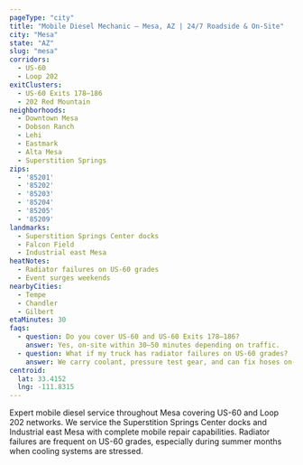 ```yaml
---
pageType: "city"
title: "Mobile Diesel Mechanic — Mesa, AZ | 24/7 Roadside & On-Site"
city: "Mesa"
state: "AZ"
slug: "mesa"
corridors:
  - US-60
  - Loop 202
exitClusters:
  - US-60 Exits 178–186
  - 202 Red Mountain
neighborhoods:
  - Downtown Mesa
  - Dobson Ranch
  - Lehi
  - Eastmark
  - Alta Mesa
  - Superstition Springs
zips:
  - '85201'
  - '85202'
  - '85203'
  - '85204'
  - '85205'
  - '85209'
landmarks:
  - Superstition Springs Center docks
  - Falcon Field
  - Industrial east Mesa
heatNotes:
  - Radiator failures on US-60 grades
  - Event surges weekends
nearbyCities:
  - Tempe
  - Chandler
  - Gilbert
etaMinutes: 30
faqs:
  - question: Do you cover US-60 and US-60 Exits 178–186?
    answer: Yes, on-site within 30–50 minutes depending on traffic.
  - question: What if my truck has radiator failures on US-60 grades?
    answer: We carry coolant, pressure test gear, and can fix hoses on-site.
centroid:
  lat: 33.4152
  lng: -111.8315
---
```


Expert mobile diesel service throughout Mesa covering US-60 and Loop 202 networks. We service the Superstition Springs Center docks and Industrial east Mesa with complete mobile repair capabilities. Radiator failures are frequent on US-60 grades, especially during summer months when cooling systems are stressed.